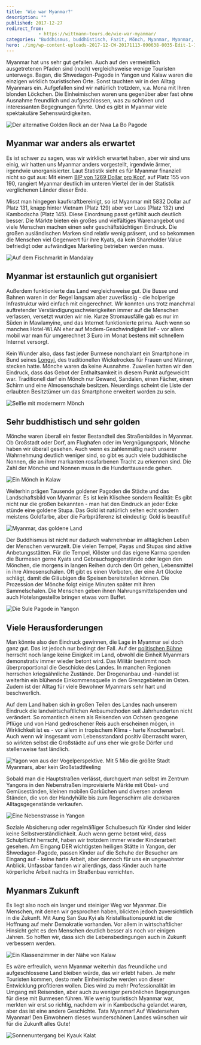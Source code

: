 ```yaml
---
title: 'Wie war Myanmar?'
description: ""
published: 2017-12-27
redirect_from: 
            - https://wittmann-tours.de/wie-war-myanmar/
categories: "Buddhismus, buddhistisch, Fazit, Mönch, Myanmar, Myanmar, Politik"
hero: ./img/wp-content-uploads-2017-12-CW-20171113-090638-0035-Edit-1-1024x683.jpg
---
```

Myanmar hat uns sehr gut gefallen. Auch auf den vermeintlich ausgetretenen Pfaden sind (noch) vergleichsweise wenige Touristen unterwegs. Bagan, die Shwedagon-Pagode in Yangon und Kalaw waren die einzigen wirklich touristischen Orte. Sonst tauchten wir in den Alltag Myanmars ein. Aufgefallen sind wir natürlich trotzdem, v.a. Mona mit Ihren blonden Löckchen. Die Einheimischen waren uns gegenüber aber fast ohne Ausnahme freundlich und aufgeschlossen, was zu schönen und interessanten Begegnungen führte. Und es gibt in Myanmar viele spektakuläre Sehenswürdigkeiten.

![Der alternative Golden Rock an der Nwa La Bo Pagode](./img/wp-content-uploads-2017-12-CW-20171113-090638-0035-Edit-1-1024x683.jpg)

<!--more-->

## Myanmar war anders als erwartet

Es ist schwer zu sagen, was wir wirklich erwartet haben, aber wir sind uns einig, wir hatten uns Myanmar anders vorgestellt, irgendwie ärmer, irgendwie unorganisierter. Laut Statistik sieht es für Myanmar finanziell nicht so gut aus: Mit einem [BIP von 1269 Dollar pro Kopf](https://de.wikipedia.org/wiki/Liste_der_L%C3%A4nder_nach_Bruttoinlandsprodukt_pro_Kopf), auf Platz 155 von 190, rangiert Myanmar deutlich im unteren Viertel der in der Statistik verglichenen Länder dieser Erde.

Misst man hingegen kaufkraftbereinigt, so ist Myanmar mit 5832 Dollar auf Platz 131, knapp hinter Vietnam (Platz 129) aber vor Laos (Platz 132) und Kambodscha (Platz 145). Diese Einordnung passt gefühlt auch deutlich besser. Die Märkte bieten ein großes und vielfältiges Warenangebot und viele Menschen machen einen sehr geschäftstüchtigen Eindruck. Die großen ausländischen Marken sind relativ wenig präsent, und so bekommen die Menschen viel Gegenwert für ihre Kyats, da kein Shareholder Value befriedigt oder aufwändiges Marketing betrieben werden muss.

![Auf dem Fischmarkt in Mandalay](./img/wp-content-uploads-2017-12-CW-20171103-134510-1181-1-1024x683.jpg)

## Myanmar ist erstaunlich gut organisiert

Außerdem funktionierte das Land vergleichsweise gut. Die Busse und Bahnen waren in der Regel langsam aber zuverlässig - die holperige Infrastruktur wird einfach mit eingerechnet. Wir konnten uns trotz manchmal auftretender Verständigungsschwierigkeiten immer auf die Menschen verlassen, versetzt wurden wir nie. Kurze Stromausfälle gab es nur im Süden in Mawlamyine, und das Internet funktionierte prima. Auch wenn so manches Hotel-WLAN eher auf Modem-Geschwindigkeit lief - vor allem mobil war man für umgerechnet 3 Euro im Monat bestens mit schnellem Internet versorgt.

Kein Wunder also, dass fast jeder Burmese nonchalant ein Smartphone im Bund seines [Longyi](https://de.wikipedia.org/wiki/Longyi), des traditionellen Wickelrockes für Frauen und Männer, stecken hatte. Mönche waren da keine Ausnahme. Zuweilen hatten wir den Eindruck, dass das Gebot der Enthaltsamkeit in diesem Punkt aufgeweicht war. Traditionell darf ein Mönch nur Gewand, Sandalen, einen Fächer, einen Schirm und eine Almosenschale besitzen. Neuerdings scheint die Liste der erlaubten Besitztümer um das Smartphone erweitert worden zu sein.

![Selfie mit modernerm Mönch](http://wittmann-tours.de/wp-content/uploads/2017/12/CW-20171114-170836-0258-1-1024x683.jpg)

## Sehr buddhistisch und sehr golden

Mönche waren überall ein fester Bestandteil des Straßenbildes in Myanmar. Ob Großstadt oder Dorf, am Flughafen oder im Vergnügungspark, Mönche haben wir überall gesehen. Auch wenn es zahlenmäßig nach unserer Wahrnehmung deutlich weniger sind, so gibt es auch viele buddhistische Nonnen, die an ihrer markanten rosafarbenen Tracht zu erkennen sind. Die Zahl der Mönche und Nonnen muss in die Hunderttausende gehen.

![Ein Mönch in Kalaw](http://wittmann-tours.de/wp-content/uploads/2017/12/CW-20171110-083924-1656-1-1024x683.jpg)

Weiterhin prägen Tausende goldener Pagoden die Städte und das Landschaftsbild von Myanmar. Es ist kein Klischee sondern Realität: Es gibt nicht nur die großen bekannten - man hat den Eindruck an jeder Ecke stünde eine goldene Stupa. Das Gold ist natürlich selten echt sondern meistens Goldfarbe, aber die Farbpräferenz ist eindeutig: Gold is beautiful!

![Myanmar, das goldene Land](http://wittmann-tours.de/wp-content/uploads/2017/12/CW-20171110-101000-9982-1-1024x683.jpg)

Der Buddhismus ist nicht nur dadurch wahrnehmbar im alltäglichen Leben der Menschen verwurzelt. Die vielen Tempel, Payas und Stupas sind aktive Anbetungsstätten. Für die Tempel, Klöster und das eigene Karma spenden die Burmesen gerne Kyats und Gebrauchsgegenstände oder legen den Mönchen, die morgens in langen Reihen durch den Ort gehen, Lebensmittel in ihre Almosenschalen. Oft gibt es einen Vorboten, der eine Art Glocke schlägt, damit die Gläubigen die Speisen bereitstellen können. Die Prozession der Mönche folgt einige Minuten später mit ihren Sammelschalen. Die Menschen geben ihnen Nahrungsmittelspenden und auch Hotelangestellte bringen etwas vom Buffet.

![Die Sule Pagode in Yangon](http://wittmann-tours.de/wp-content/uploads/2017/12/CW-20171118-175143-0627-1-1024x683.jpg)

## Viele Herausforderungen

Man könnte also den Eindruck gewinnen, die Lage in Myanmar sei doch ganz gut. Das ist jedoch nur bedingt der Fall. Auf der [politischen Bühne](http://wittmann-tours.de/politik-in-myanmar/) herrscht noch lange keine Einigkeit im Land, obwohl die Einheit Myanmars demonstrativ immer wieder betont wird. Das Militär bestimmt noch überproportional die Geschicke des Landes. In manchen Regionen herrschen kriegsähnliche Zustände. Der Drogenanbau und -handel ist weiterhin ein blühende Einkommensquelle in den Grenzgebieten im Osten. Zudem ist der Alltag für viele Bewohner Myanmars sehr hart und beschwerlich.

Auf dem Land haben sich in großen Teilen des Landes nach unserem Eindruck die landwirtschaftlichen Anbaumethoden seit Jahrhunderten nicht verändert. So romantisch einem als Reisenden von Ochsen gezogene Pflüge und von Hand gedroschener Reis auch erscheinen mögen, in Wirklichkeit ist es - vor allem in tropischem Klima - harte Knochenarbeit. Auch wenn wir insgesamt vom Lebensstandard positiv überrascht waren, so wirkten selbst die Großstädte auf uns eher wie große Dörfer und stellenweise fast ländlich.

![Yagon von aus der Vogelperspektive. Mit 5 Mio die größte Stadt Myanmars, aber kein Großstadtfeeling](http://wittmann-tours.de/wp-content/uploads/2017/12/CW-20171119-172029-2546-1-1024x576.jpg)

Sobald man die Hauptstraßen verlässt, durchquert man selbst im Zentrum Yangons in den Nebenstraßen improvisierte Märkte mit Obst- und Gemüseständen, kleinen mobilen Garküchen und diversen anderen Ständen, die von der Handyhülle bis zum Regenschirm alle denkbaren Alltagsgegenstände verkaufen.

![Eine Nebenstrasse in Yangon](http://wittmann-tours.de/wp-content/uploads/2017/12/CW-20171119-095301-2435-1-1024x683.jpg)

Soziale Absicherung oder regelmäßiger Schulbesuch für Kinder sind leider keine Selbstverständlichkeit. Auch wenn gerne betont wird, dass Schulpflicht herrscht, haben wir trotzdem immer wieder Kinderarbeit gesehen. Am Eingang DER wichtigsten heiligen Stätte in Yangon, der Shwedagon-Pagode, passen Kinder auf die Schuhe der Besucher am Eingang auf - keine harte Arbeit, aber dennoch für uns ein ungewohnter Anblick. Unfassbar fanden wir allerdings, dass Kinder auch harte körperliche Arbeit nachts im Straßenbau verrichten.

## Myanmars Zukunft

Es liegt also noch ein langer und steiniger Weg vor Myanmar. Die Menschen, mit denen wir gesprochen haben, blickten jedoch zuversichtlich in die Zukunft. Mit Aung San Suu Kyi als Kristallisationspunkt ist die Hoffnung auf mehr Demokratie vorhanden. Vor allem in wirtschaftlicher Hinsicht geht es den Menschen deutlich besser als noch vor einigen Jahren. So hoffen wir, dass sich die Lebensbedingungen auch in Zukunft verbessern werden.

![Ein Klassenzimmer in der Nähe von Kalaw](http://wittmann-tours.de/wp-content/uploads/2017/12/CW-20171109-113158-1631-1-1024x683.jpg)

Es wäre erfreulich, wenn Myanmar weiterhin das freundliche und aufgeschlossene Land bleiben würde, das wir erlebt haben. Je mehr Touristen kommen, desto mehr Einheimische werden von dieser Entwicklung profitieren wollen. Dies wird zu mehr Professionalität im Umgang mit Reisenden, aber auch zu weniger persönlichen Begegnungen für diese mit Burmesen führen. Wie wenig touristisch Myanmar war, merkten wir erst so richtig, nachdem wir in Kambodscha gelandet waren, aber das ist eine andere Geschichte. Tata Myanmar! Auf Wiedersehen Myanmar! Den Einwohnern dieses wunderschönen Landes wünschen wir für die Zukunft alles Gute!

![Sonnenuntergang bei Kyauk Kalat](http://wittmann-tours.de/wp-content/uploads/2017/12/CW-20171114-173604-0316-1-1024x693.jpg)
